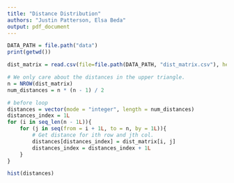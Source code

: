 ```yaml
---
title: "Distance Distribution"
authors: "Justin Patterson, Elsa Beda"
output: pdf_document
---
```



```r
DATA_PATH = file.path("data")
print(getwd())
```

```r
dist_matrix = read.csv(file=file.path(DATA_PATH, "dist_matrix.csv"), header = FALSE)
```

```r
# We only care about the distances in the upper triangle.
n = NROW(dist_matrix)
num_distances = n * (n - 1) / 2

# before loop
distances = vector(mode = "integer", length = num_distances)
distances_index = 1L
for (i in seq_len(n - 1L)){
    for (j in seq(from = i + 1L, to = n, by = 1L)){
        # Get distance for ith row and jth col.
        distances[distances_index] = dist_matrix[i, j] 
        distances_index = distances_index + 1L
    }
}  
```

```r
hist(distances)
```
